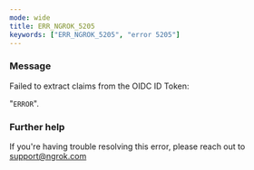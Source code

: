 ```yaml
---
mode: wide
title: ERR_NGROK_5205
keywords: ["ERR_NGROK_5205", "error 5205"]
---
```


### Message

Failed to extract claims from the OIDC ID Token:

"`ERROR`".

### Further help

If you're having trouble resolving this error, please reach out to [support@ngrok.com](mailto:support@ngrok.com?subject=Help%20with%20ERR_NGROK_5205)
